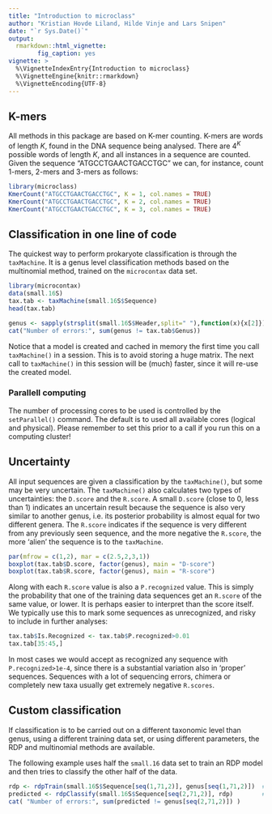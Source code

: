 ---
title: "Introduction to microclass"
author: "Kristian Hovde Liland, Hilde Vinje and Lars Snipen"
date: "`r Sys.Date()`"
output: 
  rmarkdown::html_vignette:
        fig_caption: yes
vignette: >
  %\VignetteIndexEntry{Introduction to microclass}
  %\VignetteEngine{knitr::rmarkdown}
  %\VignetteEncoding{UTF-8}
---

## K-mers

All methods in this package are based on K-mer counting. K-mers are words of length $K$, found in the DNA sequence being analysed. There are $4^K$ possible words of length $K$, and all instances in a sequence are counted. Given the sequence "ATGCCTGAACTGACCTGC" we can, for instance, count 1-mers, 2-mers and 3-mers as follows:

```{r,message=FALSE}
library(microclass)
KmerCount("ATGCCTGAACTGACCTGC", K = 1, col.names = TRUE)
KmerCount("ATGCCTGAACTGACCTGC", K = 2, col.names = TRUE)
KmerCount("ATGCCTGAACTGACCTGC", K = 3, col.names = TRUE)
```


## Classification in one line of code

The quickest way to perform prokaryote classification is through the `taxMachine`. It is a genus level
classification methods based on the multinomial method, trained on the `microcontax` data set.

```{r}
library(microcontax)
data(small.16S)
tax.tab <- taxMachine(small.16S$Sequence)
head(tax.tab)
```

```{r}
genus <- sapply(strsplit(small.16S$Header,split=" "),function(x){x[2]})
cat("Number of errors:", sum(genus != tax.tab$Genus))
```
Notice that a model is created and cached in memory the first time you call `taxMachine()` in a session. This is to avoid storing a huge matrix. The next call to `taxMachine()` in this session will be (much) faster, since it will re-use the created model.


### Parallell computing
The number of processing cores to be used is controlled by the `setParallel()` command. The default is to used all available cores (logical and physical). Please remember to set this prior to a call if you run this on a computing cluster!


## Uncertainty
All input sequences are given a classification by the `taxMachine()`, but some may be very uncertain.
The `taxMachine()` also calculates two types of uncertainties: the `D.score` and the `R.score`. A small `D.score` (close to 0, less than 1) indicates an uncertain result because the sequence is also very similar to another genus, i.e. its posterior probability is almost equal for two different genera. The `R.score` indicates if the sequence is very different from any previously seen sequence, and the more negative the `R.score`, the more 'alien' the sequence is to the `taxMachine`.

```{r, fig.cap = "Classification uncertainty scores"}
par(mfrow = c(1,2), mar = c(2.5,2,3,1))
boxplot(tax.tab$D.score, factor(genus), main = "D-score")
boxplot(tax.tab$R.score, factor(genus), main = "R-score")
```

Along with each `R.score` value is also a `P.recognized` value. This is simply the probability that one of the training data sequences get an `R.score` of the same value, or lower. It is perhaps easier to interpret than the score itself. We typically use this to mark some sequences as unrecognized, and risky to include in further analyses:

```{r}
tax.tab$Is.Recognized <- tax.tab$P.recognized>0.01
tax.tab[35:45,]
```

In most cases we would accept as recognized any sequence with `P.recognized>1e-4`, since there is a substantial variation also in 'proper' sequences. Sequences with a lot of sequencing errors, chimera or completely new taxa usually get extremely negative `R.scores`.


## Custom classification

If classification is to be carried out on a different taxonomic level than genus, using a
different training data set, or using different parameters, the RDP and multinomial methods are available.

The following example uses half the `small.16` data set to train an RDP model and then tries
to classify the other half of the data.

```{r}
rdp <- rdpTrain(small.16S$Sequence[seq(1,71,2)], genus[seq(1,71,2)])  # training step
predicted <- rdpClassify(small.16S$Sequence[seq(2,71,2)], rdp)        # classification step
cat( "Number of errors:", sum(predicted != genus[seq(2,71,2)]) )
```

